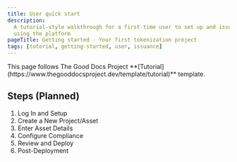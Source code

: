 ```yaml
---
title: User quick start
description:
  A tutorial-style walkthrough for a first-time user to set up and issue a token
  using the platform
pageTitle: Getting started - Your first tokenization project
tags: [tutorial, getting-started, user, issuance]
---
```


<Callout type="info" title="Template guide">
  This page follows The Good Docs Project
  **[Tutorial](https://www.thegooddocsproject.dev/template/tutorial)** template.
</Callout>

## Steps (Planned)

1. Log In and Setup
2. Create a New Project/Asset
3. Enter Asset Details
4. Configure Compliance
5. Review and Deploy
6. Post-Deployment
